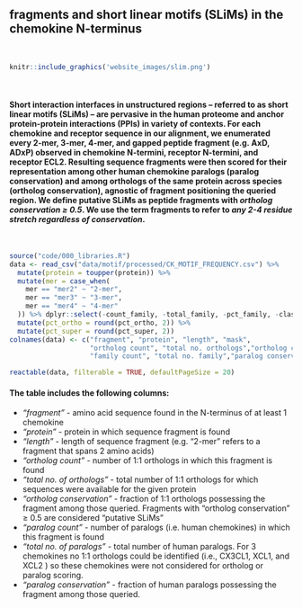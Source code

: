## **fragments** and **short linear motifs (SLiMs)** in the **chemokine N-terminus**

<br>

```r
knitr::include_graphics('website_images/slim.png')
```

<br>

#### Short interaction interfaces in unstructured regions – referred to as **short linear motifs (SLiMs)** – are pervasive in the human proteome and anchor protein-protein interactions (PPIs) in variety of contexts. For each chemokine and receptor sequence in our alignment, we enumerated every 2-mer, 3-mer, 4-mer, and gapped peptide fragment (e.g. AxD, ADxP) observed in chemokine N-termini, receptor N-termini, and receptor ECL2. Resulting sequence fragments were then scored for their representation among other human chemokine paralogs (paralog conservation) and among orthologs of the same protein across species (ortholog conservation), agnostic of fragment positioning the queried region. We define **putative SLiMs** as peptide fragments with *ortholog conservation ≥ 0.5*. We use the term **fragments** to refer to *any 2-4 residue stretch regardless of conservation*.

<br>


```r
source("code/000_libraries.R")
data <- read_csv("data/motif/processed/CK_MOTIF_FREQUENCY.csv") %>%
  mutate(protein = toupper(protein)) %>%
  mutate(mer = case_when(
    mer == "mer2" ~ "2-mer",
    mer == "mer3" ~ "3-mer",
    mer == "mer4" ~ "4-mer"
  )) %>% dplyr::select(-count_family, -total_family, -pct_family, -class) %>%
  mutate(pct_ortho = round(pct_ortho, 2)) %>%
  mutate(pct_super = round(pct_super, 2))
colnames(data) <- c("fragment", "protein", "length", "mask", 
                    "ortholog count", "total no. orthologs","ortholog conservation",
                    "family count", "total no. family","paralog conservation")


```


```r

reactable(data, filterable = TRUE, defaultPageSize = 20)

```

#### The table includes the following columns:  

- *"fragment"* - amino acid sequence found in the N-terminus of at least 1 chemokine
- *"protein"* - protein in which sequence fragment is found
- *"length"* - length of sequence fragment (e.g. "2-mer" refers to a fragment that spans 2 amino acids)
- *"ortholog count"* - number of 1:1 orthologs in which this fragment is found
- *"total no. of orthologs"* - total number of 1:1 orthologs for which sequences were  available for the given protein
- *"ortholog conservation"* - fraction of 1:1 orthologs possessing the fragment among those queried. Fragments with "ortholog conservation" ≥ 0.5 are considered "putative SLiMs"
- *"paralog count"* - number of paralogs (i.e. human chemokines) in which this fragment is found
- *"total no. of paralogs"* - total number of human paralogs. For 3 chemokines no 1:1 orthologs could be identified (i.e., CX3CL1, XCL1, and XCL2 ) so these chemokines were not considered for ortholog or paralog scoring.
- *"paralog conservation"* - fraction of human paralogs possessing the fragment among those queried.
